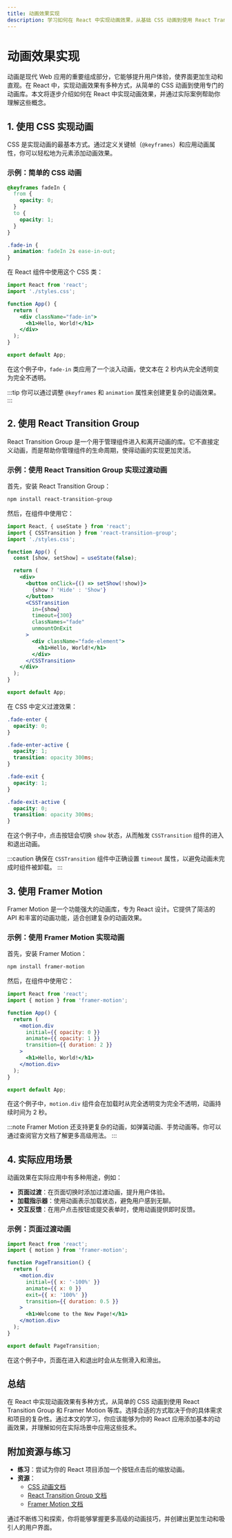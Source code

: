 ```yaml
---
title: 动画效果实现
description: 学习如何在 React 中实现动画效果，从基础 CSS 动画到使用 React Transition Group 和 Framer Motion 等库。
---
```


# 动画效果实现

动画是现代 Web 应用的重要组成部分，它能够提升用户体验，使界面更加生动和直观。在 React 中，实现动画效果有多种方式，从简单的 CSS 动画到使用专门的动画库。本文将逐步介绍如何在 React 中实现动画效果，并通过实际案例帮助你理解这些概念。

## 1. 使用 CSS 实现动画

CSS 是实现动画的最基本方式。通过定义关键帧（`@keyframes`）和应用动画属性，你可以轻松地为元素添加动画效果。

### 示例：简单的 CSS 动画

```css
@keyframes fadeIn {
  from {
    opacity: 0;
  }
  to {
    opacity: 1;
  }
}

.fade-in {
  animation: fadeIn 2s ease-in-out;
}
```

在 React 组件中使用这个 CSS 类：

```jsx
import React from 'react';
import './styles.css';

function App() {
  return (
    <div className="fade-in">
      <h1>Hello, World!</h1>
    </div>
  );
}

export default App;
```

在这个例子中，`fade-in` 类应用了一个淡入动画，使文本在 2 秒内从完全透明变为完全不透明。

:::tip
你可以通过调整 `@keyframes` 和 `animation` 属性来创建更复杂的动画效果。
:::

## 2. 使用 React Transition Group

React Transition Group 是一个用于管理组件进入和离开动画的库。它不直接定义动画，而是帮助你管理组件的生命周期，使得动画的实现更加灵活。

### 示例：使用 React Transition Group 实现过渡动画

首先，安装 React Transition Group：

```bash
npm install react-transition-group
```

然后，在组件中使用它：

```jsx
import React, { useState } from 'react';
import { CSSTransition } from 'react-transition-group';
import './styles.css';

function App() {
  const [show, setShow] = useState(false);

  return (
    <div>
      <button onClick={() => setShow(!show)}>
        {show ? 'Hide' : 'Show'}
      </button>
      <CSSTransition
        in={show}
        timeout={300}
        classNames="fade"
        unmountOnExit
      >
        <div className="fade-element">
          <h1>Hello, World!</h1>
        </div>
      </CSSTransition>
    </div>
  );
}

export default App;
```

在 CSS 中定义过渡效果：

```css
.fade-enter {
  opacity: 0;
}

.fade-enter-active {
  opacity: 1;
  transition: opacity 300ms;
}

.fade-exit {
  opacity: 1;
}

.fade-exit-active {
  opacity: 0;
  transition: opacity 300ms;
}
```

在这个例子中，点击按钮会切换 `show` 状态，从而触发 `CSSTransition` 组件的进入和退出动画。

:::caution
确保在 `CSSTransition` 组件中正确设置 `timeout` 属性，以避免动画未完成时组件被卸载。
:::

## 3. 使用 Framer Motion

Framer Motion 是一个功能强大的动画库，专为 React 设计。它提供了简洁的 API 和丰富的动画功能，适合创建复杂的动画效果。

### 示例：使用 Framer Motion 实现动画

首先，安装 Framer Motion：

```bash
npm install framer-motion
```

然后，在组件中使用它：

```jsx
import React from 'react';
import { motion } from 'framer-motion';

function App() {
  return (
    <motion.div
      initial={{ opacity: 0 }}
      animate={{ opacity: 1 }}
      transition={{ duration: 2 }}
    >
      <h1>Hello, World!</h1>
    </motion.div>
  );
}

export default App;
```

在这个例子中，`motion.div` 组件会在加载时从完全透明变为完全不透明，动画持续时间为 2 秒。

:::note
Framer Motion 还支持更复杂的动画，如弹簧动画、手势动画等。你可以通过查阅官方文档了解更多高级用法。
:::

## 4. 实际应用场景

动画效果在实际应用中有多种用途，例如：

- **页面过渡**：在页面切换时添加过渡动画，提升用户体验。
- **加载指示器**：使用动画表示加载状态，避免用户感到无聊。
- **交互反馈**：在用户点击按钮或提交表单时，使用动画提供即时反馈。

### 示例：页面过渡动画

```jsx
import React from 'react';
import { motion } from 'framer-motion';

function PageTransition() {
  return (
    <motion.div
      initial={{ x: '-100%' }}
      animate={{ x: 0 }}
      exit={{ x: '100%' }}
      transition={{ duration: 0.5 }}
    >
      <h1>Welcome to the New Page!</h1>
    </motion.div>
  );
}

export default PageTransition;
```

在这个例子中，页面在进入和退出时会从左侧滑入和滑出。

## 总结

在 React 中实现动画效果有多种方式，从简单的 CSS 动画到使用 React Transition Group 和 Framer Motion 等库。选择合适的方式取决于你的具体需求和项目的复杂性。通过本文的学习，你应该能够为你的 React 应用添加基本的动画效果，并理解如何在实际场景中应用这些技术。

## 附加资源与练习

- **练习**：尝试为你的 React 项目添加一个按钮点击后的缩放动画。
- **资源**：
  - [CSS 动画文档](https://developer.mozilla.org/en-US/docs/Web/CSS/CSS_Animations/Using_CSS_animations)
  - [React Transition Group 文档](https://reactcommunity.org/react-transition-group/)
  - [Framer Motion 文档](https://www.framer.com/motion/)

通过不断练习和探索，你将能够掌握更多高级的动画技巧，并创建出更加生动和吸引人的用户界面。